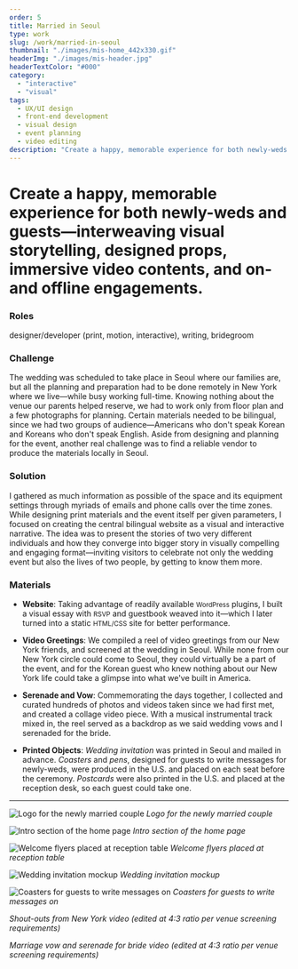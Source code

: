 ```yaml
---
order: 5
title: Married in Seoul
type: work
slug: /work/married-in-seoul
thumbnail: "./images/mis-home_442x330.gif"
headerImg: "./images/mis-header.jpg"
headerTextColor: "#000"
category:
  - "interactive"
  - "visual"
tags:
  - UX/UI design
  - front-end development
  - visual design
  - event planning
  - video editing
description: "Create a happy, memorable experience for both newly-weds and guests&mdash;interweaving visual storytelling, designed props, immersive video contents, and on- and offline engagements."
---
```



# Create a happy, memorable experience for both newly-weds and guests&mdash;interweaving visual storytelling, designed props, immersive video contents, and on- and offline engagements.

<section class="portfolioDetail">

### Roles

designer/developer (print, motion, interactive), writing, bridegroom

</section>

<section class="portfolioDetail">

### Challenge

The wedding was scheduled to take place in Seoul where our families are, but all the planning and preparation had to be done remotely in New York where we live&mdash;while busy working full-time. Knowing nothing about the venue our parents helped reserve, we had to work only from floor plan and a few photographs for planning. Certain materials needed to be bilingual, since we had two groups of audience&mdash;Americans who don't speak Korean and Koreans who don't speak English. Aside from designing and planning for the event, another real challenge was to find a reliable vendor to produce the materials locally in Seoul.

</section>

<section class="portfolioDetail">

### Solution

I gathered as much information as possible of the space and its equipment settings through myriads of emails and phone calls over the time zones. While designing print materials and the event itself per given parameters, I focused on creating the central bilingual website as a visual and interactive narrative. The idea was to present the stories of two very different individuals and how they converge into bigger story in visually compelling and engaging format&mdash;inviting visitors to celebrate not only the wedding event but also the lives of two people, by getting to know them more.

</section>

<section class="portfolioDetail">

### Materials

<div>

- **Website**: Taking advantage of readily available <small>WordPress</small> plugins, I built a visual essay with <small>RSVP</small> and guestbook weaved into it&mdash;which I later turned into a static <small>HTML/CSS</small> site for better performance.

- **Video Greetings**: We compiled a reel of video greetings from our New York friends, and screened at the wedding in Seoul. While none from our New York circle could come to Seoul, they could virtually be a part of the event, and for the Korean guest who knew nothing about our New York life could take a glimpse into what we've built in America.

- **Serenade and Vow**: Commemorating the days together, I collected and curated hundreds of photos and videos taken since we had first met, and created a collage video piece. With a musical instrumental track mixed in, the reel served as a backdrop as we said wedding vows and I serenaded for the bride.

- **Printed Objects**: <em>Wedding invitation</em> was printed in Seoul and mailed in advance. <em>Coasters</em> and <em>pens</em>, designed for guests to write messages for newly-weds, were produced in the U.S. and placed on each seat before the ceremony. <em>Postcards</em> were also printed in the U.S. and placed at the reception desk, so each guest could take one.

</div>
</section>

<ButtonContainer>
  <SimpleButton
    cta="Launch live site"
    link="https://www.marriedinseoul.com/"
    color="var(--yellow500)"
  />
  <SimpleButton
    cta="GitHub Repo of this site"
    link="https://github.com/baadaa/married-in-seoul/"
    color="var(--green500)"
  />
</ButtonContainer>

---

![Logo for the newly married couple](./images/by-logo.gif)
_Logo for the newly married couple_

![Intro section of the home page](./images/mis-home.gif)
_Intro section of the home page_

![Welcome flyers placed at reception table](./images/by-flyer.jpg)
_Welcome flyers placed at reception table_

![Wedding invitation mockup](./images/by-invitation.gif)
_Wedding invitation mockup_

![Coasters for guests to write messages on](./images/by-coaster.jpg)
_Coasters for guests to write messages on_

<EmbedVideo videoChannel="vimeo" videoId="163962331" />

_Shout-outs from New York video (edited at 4:3 ratio per venue screening requirements)_

<EmbedVideo videoChannel="vimeo" videoId="163962316" />

_Marriage vow and serenade for bride video (edited at 4:3 ratio per venue screening requirements)_
